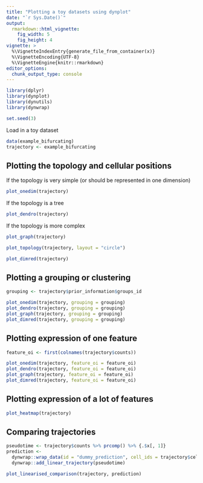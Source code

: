 ```yaml
---
title: "Plotting a toy datasets using dynplot"
date: "`r Sys.Date()`"
output: 
  rmarkdown::html_vignette:
    fig_width: 5
    fig_height: 4 
vignette: >
  %\VignetteIndexEntry{generate_file_from_container(x)}
  %\VignetteEncoding{UTF-8}
  %\VignetteEngine{knitr::rmarkdown}
editor_options: 
  chunk_output_type: console
---
```


```r
library(dplyr)
library(dynplot)
library(dynutils)
library(dynwrap)

set.seed(3)
```

Load in a toy dataset
```r
data(example_bifurcating)
trajectory <- example_bifurcating
```

## Plotting the topology and cellular positions

If the topology is very simple (or should be represented in one dimension)
```r
plot_onedim(trajectory)
```

If the topology is a tree
```r
plot_dendro(trajectory)
```

If the topology is more complex
```r
plot_graph(trajectory)
```

```r
plot_topology(trajectory, layout = "circle")
```

```r
plot_dimred(trajectory)
```

## Plotting a grouping or clustering
```r
grouping <- trajectory$prior_information$groups_id
```

```r
plot_onedim(trajectory, grouping = grouping)
plot_dendro(trajectory, grouping = grouping)
plot_graph(trajectory, grouping = grouping)
plot_dimred(trajectory, grouping = grouping)
```

## Plotting expression of one feature
```r
feature_oi <- first(colnames(trajectory$counts))
```

```r
plot_onedim(trajectory, feature_oi = feature_oi)
plot_dendro(trajectory, feature_oi = feature_oi)
plot_graph(trajectory, feature_oi = feature_oi)
plot_dimred(trajectory, feature_oi = feature_oi)
```

## Plotting expression of a lot of features

```r
plot_heatmap(trajectory)
```

## Comparing trajectories
```r
pseudotime <- trajectory$counts %>% prcomp() %>% {.$x[, 1]}
prediction <- 
  dynwrap::wrap_data(id = "dummy_prediction", cell_ids = trajectory$cell_ids) %>%
  dynwrap::add_linear_trajectory(pseudotime)

plot_linearised_comparison(trajectory, prediction)
```

